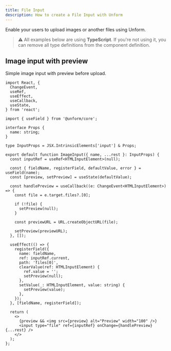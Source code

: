 ```yaml
---
title: File Input
description: How to create a File Input with Unform
---
```


Enable your users to upload images or another files using Unform.

> ⚠️ All examples below are using **TypeScript**. If you're not using it, you can remove all type definitions from the component definition.

## Image input with preview

Simple image input with preview before upload.

```tsx
import React, {
  ChangeEvent,
  useRef,
  useEffect,
  useCallback,
  useState,
} from 'react';

import { useField } from '@unform/core';

interface Props {
  name: string;
}

type InputProps = JSX.IntrinsicElements['input'] & Props;

export default function ImageInput({ name, ...rest }: InputProps) {
  const inputRef = useRef<HTMLInputElement>(null);

  const { fieldName, registerField, defaultValue, error } = useField(name);
  const [preview, setPreview] = useState(defaultValue);

  const handlePreview = useCallback((e: ChangeEvent<HTMLInputElement>) => {
    const file = e.target.files?.[0];

    if (!file) {
      setPreview(null);
    }

    const previewURL = URL.createObjectURL(file);

    setPreview(previewURL);
  }, []);

  useEffect(() => {
    registerField({
      name: fieldName,
      ref: inputRef.current,
      path: 'files[0]',
      clearValue(ref: HTMLInputElement) {
        ref.value = '';
        setPreview(null);
      },
      setValue(_: HTMLInputElement, value: string) {
        setPreview(value);
      },
    });
  }, [fieldName, registerField]);

  return (
    <>
      {preview && <img src={preview} alt="Preview" width="100" />}
      <input type="file" ref={inputRef} onChange={handlePreview} {...rest} />
    </>
  );
};
```
